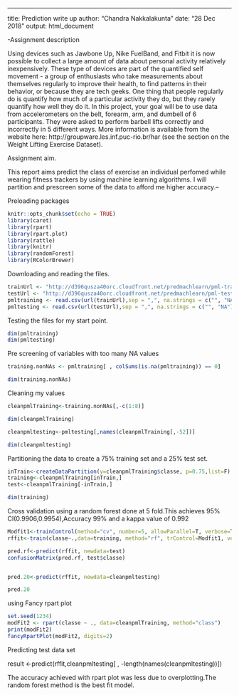 ---
title: Prediction write up
author: "Chandra Nakkalakunta"
date: "28 Dec 2018"
output: html_document

-Assignment description

Using devices such as Jawbone Up, Nike FuelBand, and Fitbit it is now possible to collect a large amount of data about personal activity relatively inexpensively. These type of devices are part of the quantified self movement - a group of enthusiasts who take measurements about themselves regularly to improve their health, to find patterns in their behavior, or because they are tech geeks. One thing that people regularly do is quantify how much of a particular activity they do, but they rarely quantify how well they do it. In this project, your goal will be to use data from accelerometers on the belt, forearm, arm, and dumbell of 6 participants. They were asked to perform barbell lifts correctly and incorrectly in 5 different ways. More information is available from the website here: http://groupware.les.inf.puc-rio.br/har (see the section on the Weight Lifting Exercise Dataset).

Assignment aim.

This report aims predict the class of exercise an individual perfomed while wearing fitness trackers by using machine learning algorithms. I will partition and prescreen some of the data to afford me higher accuracy.--


Preloading packages

```{r setup, include=FALSE}
knitr::opts_chunk$set(echo = TRUE)
library(caret)
library(rpart)
library(rpart.plot)
library(rattle)
library(knitr)
library(randomForest)
library(RColorBrewer)
```



Downloading and reading the files.
```{r}
trainUrl <- "http://d396qusza40orc.cloudfront.net/predmachlearn/pml-training.csv"
testUrl <- "http://d396qusza40orc.cloudfront.net/predmachlearn/pml-testing.csv"
pmltraining <- read.csv(url(trainUrl),sep = ",", na.strings = c("", "NA"))
pmltesting <- read.csv(url(testUrl),sep = ",", na.strings = c("", "NA"))

```
Testing the files for my start point.
```{r}
dim(pmltraining)
dim(pmltesting)
```

Pre screening of variables with too many NA values
```{r}
training.nonNAs <- pmltraining[ , colSums(is.na(pmltraining)) == 0]

dim(training.nonNAs)
```

Cleaning my values

```{r}
cleanpmlTraining<-training.nonNAs[,-c(1:8)]

dim(cleanpmlTraining)

cleanpmltesting<-pmltesting[,names(cleanpmlTraining[,-52])]

dim(cleanpmltesting)
```

Partitioning the data to create a 75%  training set and a 25% test set.
```{r}
inTrain<-createDataPartition(y=cleanpmlTraining$classe, p=0.75,list=F)
training<-cleanpmlTraining[inTrain,] 
test<-cleanpmlTraining[-inTrain,]

dim(training)

```

Cross validation using a random forest done at 5 fold.This achieves 95% CI(0.9906,0.9954),Accuracy 99% and a kappa value of 0.992

```{r}
Modfit1<-trainControl(method="cv", number=5, allowParallel=T, verbose=T)
rffit<-train(classe~.,data=training, method="rf", trControl=Modfit1, verbose=F)

pred.rf<-predict(rffit, newdata=test)
confusionMatrix(pred.rf, test$classe)


pred.20<-predict(rffit, newdata=cleanpmltesting)

pred.20
```

using Fancy rpart plot
```{r}
set.seed(1234)
modFit2 <- rpart(classe ~ ., data=cleanpmlTraining, method="class")
print(modFit2)
fancyRpartPlot(modFit2, digits=2)
```

Predicting test data set

result <-predict(rffit,cleanpmltesting[ , -length(names(cleanpmltesting))])



The accuracy achieved with rpart plot was less due to overplotting.The random forest method is the best fit model.






